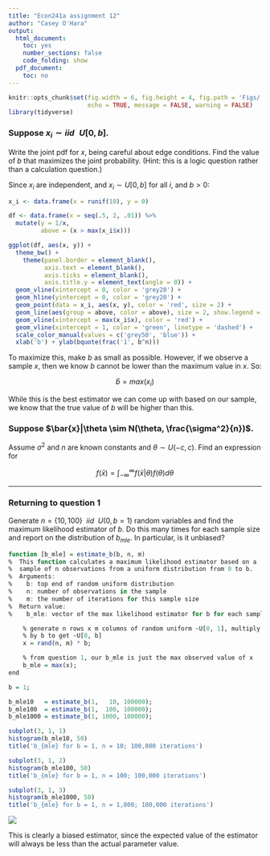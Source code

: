 ```yaml
---
title: "Econ241a assignment 12"
author: "Casey O'Hara"
output:
  html_document:
    toc: yes
    number_sections: false
    code_folding: show
  pdf_document:
    toc: no
---
```

``` r

knitr::opts_chunk$set(fig.width = 6, fig.height = 4, fig.path = 'Figs/',
                      echo = TRUE, message = FALSE, warning = FALSE)
library(tidyverse)
```

### Suppose $x_i \sim  iid \hspace{5pt} U[0, b]$.  

Write the joint pdf for $x$, being careful about edge conditions. Find the value of $b$ that maximizes the joint probability. (Hint: this is a logic question rather than a calculation question.)

Since $x_i$ are independent, and $x_i \sim U[0, b]$ for all $i$, and $b > 0$:
\begin{align*}
  f(x_i) &= \frac{1}{b} \hspace{10pt} \forall i\\
  \Rightarrow f(x) &= \prod_{i=1}^n \frac{1}{b}\\
    &= \frac{1}{b^n}
\end{align*}

``` r

x_i <- data.frame(x = runif(10), y = 0)

df <- data.frame(x = seq(.5, 2, .01)) %>%
  mutate(y = 1/x,
         above = (x > max(x_i$x)))

ggplot(df, aes(x, y)) +
  theme_bw() + 
    theme(panel.border = element_blank(), 
          axis.text = element_blank(), 
          axis.ticks = element_blank(),
          axis.title.y = element_text(angle = 0)) +
  geom_vline(xintercept = 0, color = 'grey20') +
  geom_hline(yintercept = 0, color = 'grey20') +
  geom_point(data = x_i, aes(x, y), color = 'red', size = 2) +
  geom_line(aes(group = above, color = above), size = 2, show.legend = FALSE) +
  geom_vline(xintercept = max(x_i$x), color = 'red') +
  geom_vline(xintercept = 1, color = 'green', linetype = 'dashed') +
  scale_color_manual(values = c('grey50', 'blue')) +
  xlab('b') + ylab(bquote(frac('1', b^n)))

```

To maximize this, make $b$ as small as possible.  However, if we observe a sample $x$, then we know $b$ cannot be lower than the maximum value in $x$.  So:

$$\hat{b} = max(x_i)$$
  
While this is the best estimator we can come up with based on our sample, we know that the true value of $b$ will be higher than this.

### Suppose $\bar{x}|\theta \sim N(\theta, \frac{\sigma^2}{n})$.

Assume $\sigma^2$ and $n$ are known constants and $\theta \sim U(-c, c)$. Find an expression for

$$f(\bar{x}) = \int_{-\infty}^{\infty} f(\bar{x}|\theta)f(\theta)d\theta$$

-----

\begin{align*}
  \bar{x}|\theta &\sim N(\theta, \frac{\sigma^2}{n})\\
    &\Rightarrow f(\bar{x}|\theta) = \frac{1}{\sqrt{2\pi\sigma^2/n}}e^{-\frac{(\bar{x} - \theta)^2}{2\sigma^2/n}}\\
  \theta &\sim U(-c, c)\\
    &\Rightarrow f(\theta) = \frac{1}{2c} &\text{ for } \theta\in(-c,c), 0 \text{ else}\\
  f(\bar{x}) &= \int_{-\infty}^{\infty} f(\bar{x}|\theta)f(\theta)d\theta\\
    &= \int_{-c}^{c} \frac{1}{\sqrt{2\pi\sigma^2/n}}e^{-\frac{(\bar{x} - \theta)^2}{2\sigma^2/n}} \frac{1}{2c} d\theta\\
    &= \frac{1}{2c} \int_{-c}^{c} \frac{1}{\sqrt{2\pi\sigma^2/n}}e^{-\frac{(\bar{x} - \theta)^2}{2\sigma^2/n}}  d\theta\\
    &= \frac{1}{2c} \left[\Phi \left(\frac{c - \bar{x}}{\sqrt{\sigma^2/n}}\right) - \Phi \left(\frac{-c - \bar{x}}{\sqrt{\sigma^2/n}}\right)\right]
\end{align*}

### Returning to question 1

Generate $n = \{10, 100\} \hspace{5pt} iid \hspace{5pt} U(0, b = 1)$ random variables and find the maximum likelihood estimator of $b$. Do this many times for each sample size and report on the distribution of $b_{mle}$.  In particular, is it unbiased?

``` r
function [b_mle] = estimate_b(b, n, m)
%  This function calculates a maximum likelihood estimator based on a
%  sample of n observations from a uniform distribution from 0 to b.
%  Arguments: 
%    b: top end of random uniform distribution
%    n: number of observations in the sample
%    m: the number of iterations for this sample size
%  Return value: 
%    b_mle: vector of the max likelihood estimator for b for each sample

    % generate n rows x m columns of random uniform ~U[0, 1], multiply 
    % by b to get ~U[0, b]
    x = rand(n, m) * b;

    % from question 1, our b_mle is just the max observed value of x
    b_mle = max(x);
end
```

``` r
b = 1;

b_mle10   = estimate_b(1,   10, 100000);
b_mle100  = estimate_b(1,  100, 100000);
b_mle1000 = estimate_b(1, 1000, 100000);

subplot(3, 1, 1)
histogram(b_mle10, 50)
title('b_{mle} for b = 1, n = 10; 100,000 iterations')

subplot(3, 1, 2)
histogram(b_mle100, 50)
title('b_{mle} for b = 1, n = 100; 100,000 iterations')

subplot(3, 1, 3)
histogram(b_mle1000, 50)
title('b_{mle} for b = 1, n = 1,000; 100,000 iterations')
```

![](estimate_b_plot.png)

This is clearly a biased estimator, since the expected value of the estimator will always be less than the actual parameter value.
